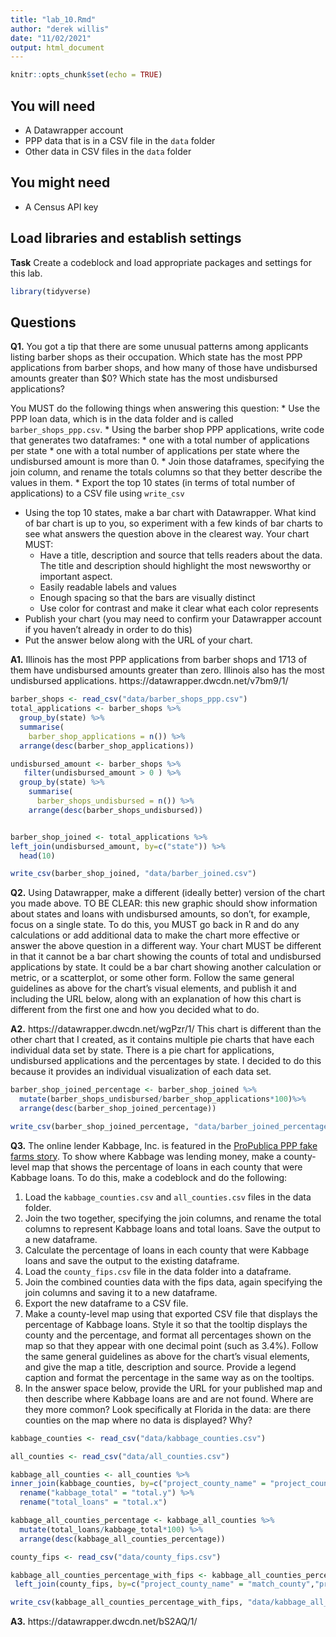 ```yaml
---
title: "lab_10.Rmd"
author: "derek willis"
date: "11/02/2021"
output: html_document
---
```


```r
knitr::opts_chunk$set(echo = TRUE)
```

## You will need

* A Datawrapper account
* PPP data that is in a CSV file in the `data` folder
* Other data in CSV files in the `data` folder

## You might need

* A Census API key

## Load libraries and establish settings

**Task** Create a codeblock and load appropriate packages and settings for this lab.

```r
library(tidyverse)
```

## Questions

**Q1.** You got a tip that there are some unusual patterns among applicants listing barber shops as their occupation. Which state has the most PPP applications from barber shops, and how many of those have undisbursed amounts greater than $0? Which state has the most undisbursed applications?

You MUST do the following things when answering this question:
* Use the PPP loan data, which is in the data folder and is called `barber_shops_ppp.csv`.
* Using the barber shop PPP applications, write code that generates two dataframes:
  * one with a total number of applications per state
  * one with a total number of applications per state where the undisbursed amount is more than 0.
* Join those dataframes, specifying the join column, and rename the totals columns so that they better describe the values in them.
* Export the top 10 states (in terms of total number of applications) to a CSV file using `write_csv`

* Using the top 10 states, make a bar chart with Datawrapper. What kind of bar chart is up to you, so experiment with a few kinds of bar charts to see what answers the question above in the clearest way. Your chart MUST:
  * Have a title, description and source that tells readers about the data. The title and description should highlight the most newsworthy or important aspect.
  * Easily readable labels and values
  * Enough spacing so that the bars are visually distinct
  * Use color for contrast and make it clear what each color represents
* Publish your chart (you may need to confirm your Datawrapper account if you haven't already in order to do this)
* Put the answer below along with the URL of your chart.

**A1.**  Illinois has the most PPP applications from barber shops and 1713 of them have undisbursed amounts greater than zero. Illinois also has the most undisbursed applications. 
https://datawrapper.dwcdn.net/v7bm9/1/
```r
barber_shops <- read_csv("data/barber_shops_ppp.csv")
total_applications <- barber_shops %>%
  group_by(state) %>%
  summarise(
    barber_shop_applications = n()) %>%
  arrange(desc(barber_shop_applications))

undisbursed_amount <- barber_shops %>%
   filter(undisbursed_amount > 0 ) %>%
  group_by(state) %>%
    summarise(
      barber_shops_undisbursed = n()) %>%
    arrange(desc(barber_shops_undisbursed))


barber_shop_joined <- total_applications %>%
left_join(undisbursed_amount, by=c("state")) %>%
  head(10)

write_csv(barber_shop_joined, "data/barber_joined.csv") 
```

**Q2.** Using Datawrapper, make a different (ideally better) version of the chart you made above. TO BE CLEAR: this new graphic should show information about states and loans with undisbursed amounts, so don't, for example, focus on a single state. To do this, you MUST go back in R and do any calculations or add additional data to make the chart more effective or answer the above question in a different way. Your chart MUST be different in that it cannot be a bar chart showing the counts of total and undisbursed applications by state. It could be a bar chart showing another calculation or metric, or a scatterplot, or some other form. Follow the same general guidelines as above for the chart's visual elements, and publish it and including the URL below, along with an explanation of how this chart is different from the first one and how you decided what to do.

**A2.** https://datawrapper.dwcdn.net/wgPzr/1/ This chart is different than the other chart that I created, as it contains multiple pie charts that have each individual data set by state. There is a pie chart for applications, undisbursed applications and the percentages by state. I decided to do this because it provides an individual visualization of each data set. 
``` R

barber_shop_joined_percentage <- barber_shop_joined %>%
  mutate(barber_shops_undisbursed/barber_shop_applications*100)%>% 
  arrange(desc(barber_shop_joined_percentage))

write_csv(barber_shop_joined_percentage, "data/barber_joined_percentage.csv") 
```

**Q3.** The online lender Kabbage, Inc. is featured in the [ProPublica PPP fake farms story](https://www.propublica.org/article/ppp-farms). To show where Kabbage was lending money, make a county-level map that shows the percentage of loans in each county that were Kabbage loans. To do this, make a codeblock and do the following:

1. Load the `kabbage_counties.csv` and `all_counties.csv` files in the data folder.
2. Join the two together, specifying the join columns, and rename the total columns to represent Kabbage loans and total loans. Save the output to a new dataframe.
3. Calculate the percentage of loans in each county that were Kabbage loans and save the output to the existing dataframe.
4. Load the `county_fips.csv` file in the data folder into a dataframe.
5. Join the combined counties data with the fips data, again specifying the join columns and saving it to a new dataframe.
6. Export the new dataframe to a CSV file.
7. Make a county-level map using that exported CSV file that displays the percentage of Kabbage loans. Style it so that the tooltip displays the county and the percentage, and format all percentages shown on the map so that they appear with one decimal point (such as 3.4%). Follow the same general guidelines as above for the chart's visual elements, and give the map a title, description and source. Provide a legend caption and format the percentage in the same way as on the tooltips.
8. In the answer space below, provide the URL for your published map and then describe where Kabbage loans are and are not found. Where are they more common? Look specifically at Florida in the data: are there counties on the map where no data is displayed? Why?

```R
kabbage_counties <- read_csv("data/kabbage_counties.csv") 

all_counties <- read_csv("data/all_counties.csv")

kabbage_all_counties <- all_counties %>%
inner_join(kabbage_counties, by=c("project_county_name" = "project_county_name", "project_state" = "project_state" )) %>%
  rename("kabbage_total" = "total.y") %>%
  rename("total_loans" = "total.x")

kabbage_all_counties_percentage <- kabbage_all_counties %>%
  mutate(total_loans/kabbage_total*100) %>%
  arrange(desc(kabbage_all_counties_percentage))

county_fips <- read_csv("data/county_fips.csv")

kabbage_all_counties_percentage_with_fips <- kabbage_all_counties_percentage %>%
 left_join(county_fips, by=c("project_county_name" = "match_county","project_state" = "state" ))

write_csv(kabbage_all_counties_percentage_with_fips, "data/kabbage_all_counties_percentage_with_fips.csv")


```

**A3.** https://datawrapper.dwcdn.net/bS2AQ/1/
